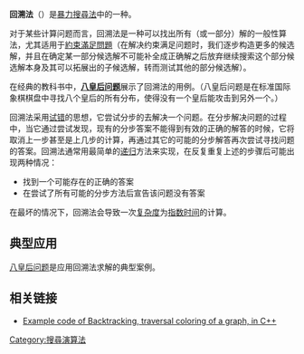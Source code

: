 {{NoteTA
|G1 = IT
}}
{{图搜索算法}}
'''回溯法'''（{{lang-en|backtracking}}）是[[暴力搜尋法|暴力搜尋法]]中的一种。

对于某些计算问题而言，回溯法是一种可以找出所有（或一部分）解的一般性算法，尤其适用于[[約束滿足問題|約束滿足問題]]（在解决约束满足问题时，我们逐步构造更多的候选解，并且在确定某一部分候选解不可能补全成正确解之后放弃继续搜索这个部分候选解本身及其可以拓展出的子候选解，转而测试其他的部分候选解）。

在经典的教科书中，'''[[八皇后问题|八皇后问题]]'''展示了回溯法的用例。（八皇后问题是在标准国际象棋棋盘中寻找八个皇后的所有分布，使得没有一个皇后能攻击到另外一个。）

回溯法采用[[试错|试错]]的思想，它尝试分步的去解决一个问题。在分步解决问题的过程中，当它通过尝试发现，现有的分步答案不能得到有效的正确的解答的时候，它将取消上一步甚至是上几步的计算，再通过其它的可能的分步解答再次尝试寻找问题的答案。回溯法通常用最简单的[[递归|递归]]方法来实现，在反复重复上述的步骤后可能出现两种情况：

* 找到一个可能存在的正确的答案
* 在尝试了所有可能的分步方法后宣告该问题没有答案

在最坏的情况下，回溯法会导致一次[[计算复杂性理论|复杂度]]为[[指数时间|指数时间]]的计算。

== 典型应用 == 
[[八皇后问题|八皇后问题]]是应用回溯法求解的典型案例。

== 相关链接 ==
* [https://web.archive.org/web/20071218075305/http://www.datastructures.info/the-backtracking-algorithmmethod/ Example code of Backtracking, traversal coloring of a graph, in C++]

[[Category:搜尋演算法|Category:搜尋演算法]]